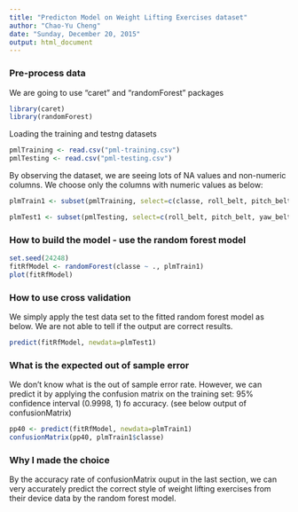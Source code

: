 ```yaml
---
title: "Predicton Model on Weight Lifting Exercises dataset"
author: "Chao-Yu Cheng"
date: "Sunday, December 20, 2015"
output: html_document
---
```


### Pre-process data
We are going to use "caret" and "randomForest" packages

```r
library(caret)
library(randomForest)
```

Loading the training and testng datasets
```r
pmlTraining <- read.csv("pml-training.csv")
pmlTesting <- read.csv("pml-testing.csv")
```

By observing the dataset, we are seeing lots of NA values and non-numeric columns. We choose only the columns with numeric values as below:

```r
plmTrain1 <- subset(pmlTraining, select=c(classe, roll_belt, pitch_belt, yaw_belt, total_accel_belt, gyros_belt_x, gyros_belt_y, gyros_belt_z, accel_belt_x, accel_belt_y, accel_belt_z, magnet_belt_x, magnet_belt_y, magnet_belt_z, roll_arm, pitch_arm, yaw_arm, total_accel_arm, gyros_arm_x, gyros_arm_y, gyros_arm_z, accel_arm_x, accel_arm_y, accel_arm_z, magnet_arm_x, magnet_arm_y, magnet_arm_z, roll_dumbbell, pitch_dumbbell, yaw_dumbbell, total_accel_arm, total_accel_dumbbell, gyros_dumbbell_x, gyros_dumbbell_y, gyros_dumbbell_z, accel_dumbbell_x, accel_dumbbell_y, accel_dumbbell_z, magnet_dumbbell_x, magnet_dumbbell_y, magnet_dumbbell_z, roll_forearm, pitch_forearm, yaw_forearm, total_accel_forearm, gyros_forearm_x, gyros_forearm_y, gyros_forearm_z, accel_forearm_x, accel_forearm_y, accel_forearm_z, magnet_forearm_x, magnet_forearm_y, magnet_forearm_z))

plmTest1 <- subset(pmlTesting, select=c(roll_belt, pitch_belt, yaw_belt, total_accel_belt, gyros_belt_x, gyros_belt_y, gyros_belt_z, accel_belt_x, accel_belt_y, accel_belt_z, magnet_belt_x, magnet_belt_y, magnet_belt_z, roll_arm, pitch_arm, yaw_arm, total_accel_arm, gyros_arm_x, gyros_arm_y, gyros_arm_z, accel_arm_x, accel_arm_y, accel_arm_z, magnet_arm_x, magnet_arm_y, magnet_arm_z, roll_dumbbell, pitch_dumbbell, yaw_dumbbell, total_accel_arm, total_accel_dumbbell, gyros_dumbbell_x, gyros_dumbbell_y, gyros_dumbbell_z, accel_dumbbell_x, accel_dumbbell_y, accel_dumbbell_z, magnet_dumbbell_x, magnet_dumbbell_y, magnet_dumbbell_z, roll_forearm, pitch_forearm, yaw_forearm, total_accel_forearm, gyros_forearm_x, gyros_forearm_y, gyros_forearm_z, accel_forearm_x, accel_forearm_y, accel_forearm_z, magnet_forearm_x, magnet_forearm_y, magnet_forearm_z))
```

### How to build the model - use the random forest model
```r
set.seed(24248)
fitRfModel <- randomForest(classe ~ ., plmTrain1)
plot(fitRfModel)
```

### How to use cross validation
We simply apply the test data set to the fitted random forest model as below. We are not able to tell if the output are correct results.

```r
predict(fitRfModel, newdata=plmTest1)
```

### What is the expected out of sample error
We don't know what is the out of sample error rate. However, we can predict it by applying the confusion matrix on the training set: 95% confidence interval (0.9998, 1) fo accuracy. (see below output of confusionMatrix)

```r
pp40 <- predict(fitRfModel, newdata=plmTrain1)
confusionMatrix(pp40, plmTrain1$classe)
```

### Why I made the choice
By the accuracy rate of confusionMatrix ouput in the last section, we can very accurately predict the correct style of weight lifting exercises from their device data by the random forest model.

